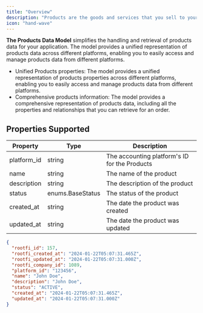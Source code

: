 ```yaml
---
title: "Overview"
description: "Products are the goods and services that you sell to your customers. You can create products or import them from your ecommerce platform."
icon: "hand-wave"
---
```


**The Products Data Model** simplifies the handling and retrieval of products data for your application. The model provides a unified representation of products data across different platforms, enabling you to easily access and manage products data from different platforms.

- Unified Products properties: The model provides a unified representation of products properties across different platforms, enabling you to easily access and manage products data from different platforms.
- Comprehensive products information: The model provides a comprehensive representation of products data, including all the properties and relationships that you can retrieve for an order.

## Properties Supported

| Property    | Type             | Description                                   |
| ----------- | ---------------- | --------------------------------------------- |
| platform_id | string           | The accounting platform's ID for the Products |
| name        | string           | The name of the product                       |
| description | string           | The description of the product                |
| status      | enums.BaseStatus | The status of the product                     |
| created_at  | string           | The date the product was created              |
| updated_at  | string           | The date the product was updated              |

<ResponseExample name="The Products Object" >

```json The Products Response Object
{
  "rootfi_id": 157,
  "rootfi_created_at": "2024-01-22T05:07:31.465Z",
  "rootfi_updated_at": "2024-01-22T05:07:31.000Z",
  "rootfi_company_id": 1089,
  "platform_id": "123456",
  "name": "John Doe",
  "description": "John Doe",
  "status": "ACTIVE",
  "created_at": "2024-01-22T05:07:31.465Z",
  "updated_at": "2024-01-22T05:07:31.000Z"
}
```

</ResponseExample>
